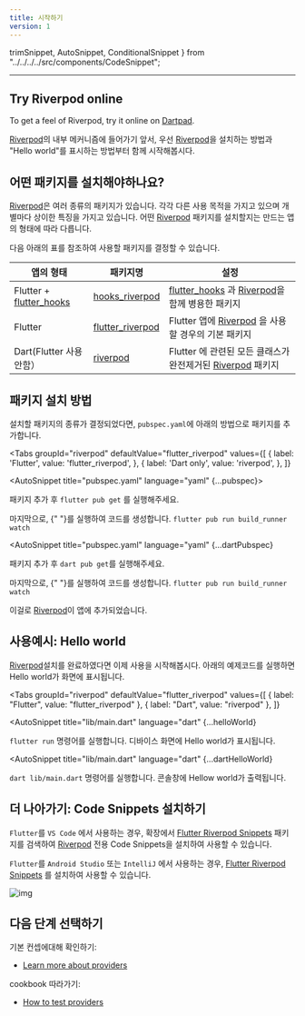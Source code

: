 ```yaml
---
title: 시작하기
version: 1
---
```




  trimSnippet,
  AutoSnippet,
  ConditionalSnippet } from "../../../../src/components/CodeSnippet";

---

## Try Riverpod online

To get a feel of Riverpod, try it online on [Dartpad](https://dartpad.dev/?null_safety=true&id=ef06ab3ce0b822e6cc5db0575248e6e2).

[Riverpod]의 내부 메커니즘에 들어가기 앞서, 우선 [Riverpod]을 설치하는 방법과
"Hello world"를 표시하는 방법부터 함께 시작해봅시다.

## 어떤 패키지를 설치해야하나요?

[Riverpod]은 여러 종류의 패키지가 있습니다. 각각 다른 사용 목적을 가지고 있으며 개별마다 상이한 특징을 가지고 있습니다.
어떤 [Riverpod] 패키지를 설치할지는 만드는 앱의 형태에 따라 다릅니다.

다음 아래의 표를 참조하여 사용할 패키지를 결정할 수 있습니다.

| 앱의 형태                 | 패키지명                                                                          | 설정                                                         |
| ------------------------- | --------------------------------------------------------------------------------- | ------------------------------------------------------------ |
| Flutter + [flutter_hooks] | [hooks_riverpod]                                                                  | [flutter_hooks] 과 [Riverpod]을 함께 병용한 패키지           |
| Flutter                   | [flutter_riverpod]                                                                | Flutter 앱에 [Riverpod] 을 사용할 경우의 기본 패키지         |
| Dart(Flutter 사용안함）   | [riverpod](https://github.com/rrousselGit/riverpod/tree/master/packages/riverpod) | Flutter 에 관련된 모든 클래스가 완전제거된 [Riverpod] 패키지 |

## 패키지 설치 방법

설치할 패키지의 종류가 결정되었다면, `pubspec.yaml`에 아래의 방법으로 패키지를 추가합니다.

<Tabs
  groupId="riverpod"
  defaultValue="flutter_riverpod"
  values={[
    { label: 'Flutter', value: 'flutter_riverpod', },
    { label: 'Dart only', value: 'riverpod', },
  ]}
>
<TabItem value="flutter_riverpod">

<AutoSnippet title="pubspec.yaml" language="yaml" {...pubspec}></AutoSnippet>

패키지 추가 후 `flutter pub get` 를 실행해주세요.

<ConditionalSnippet codegen={true}>
  마지막으로, {" "}를 실행하여 코드를 생성합니다.
  <code>flutter pub run build_runner watch</code>
</ConditionalSnippet>

</TabItem>
<TabItem value="riverpod">

<AutoSnippet
  title="pubspec.yaml"
  language="yaml"
  {...dartPubspec}
></AutoSnippet>

패키지 추가 후 `dart pub get`를 실행해주세요.

<ConditionalSnippet codegen={true}>
  마지막으로, {" "}를 실행하여 코드를 생성합니다.
  <code>flutter pub run build_runner watch</code>
</ConditionalSnippet>

</TabItem>
</Tabs>

이걸로 [Riverpod]이 앱에 추가되었습니다.

## 사용예시: Hello world

[Riverpod]설치를 완료하였다면 이제 사용을 시작해봅시다.
아래의 예제코드를 실행하면 Hello world가 화면에 표시됩니다.


<Tabs
  groupId="riverpod"
  defaultValue="flutter_riverpod"
  values={[
    { label: "Flutter", value: "flutter_riverpod" },
    { label: "Dart", value: "riverpod" },
  ]}
>
<TabItem value="flutter_riverpod">

<AutoSnippet
  title="lib/main.dart"
  language="dart"
  {...helloWorld}
></AutoSnippet>

`flutter run` 명령어를 실행합니다.
디바이스 화면에 Hello world가 표시됩니다.

</TabItem>
<TabItem value="riverpod">

<AutoSnippet
  title="lib/main.dart"
  language="dart"
  {...dartHelloWorld}
></AutoSnippet>

`dart lib/main.dart` 명령어를 실행합니다.
콘솔창에 Hellow world가 출력됩니다.

</TabItem>
</Tabs>

## 더 나아가기: Code Snippets 설치하기

`Flutter`를 `VS Code` 에서 사용하는 경우, 확장에서
[Flutter Riverpod Snippets](https://marketplace.visualstudio.com/items?itemName=robert-brunhage.flutter-riverpod-snippets)
패키지를 검색하여 [Riverpod] 전용 Code Snippets을 설치하여 사용할 수 있습니다.

`Flutter`를 `Android Studio` 또는 `IntelliJ` 에서 사용하는 경우,
[Flutter Riverpod Snippets](https://plugins.jetbrains.com/plugin/14641-flutter-riverpod-snippets)
를 설치하여 사용할 수 있습니다.

![img](/img/snippets/greetingProvider.gif)


## 다음 단계 선택하기 

기본 컨셉에대해 확인하기:

- [Learn more about providers](/docs/concepts/providers)

cookbook 따라가기:

- [How to test providers](/docs/cookbooks/testing)


[riverpod]: https://github.com/rrousselgit/riverpod
[hooks_riverpod]: https://pub.dev/packages/hooks_riverpod
[flutter_riverpod]: https://pub.dev/packages/flutter_riverpod
[flutter_hooks]: https://github.com/rrousselGit/flutter_hooks
